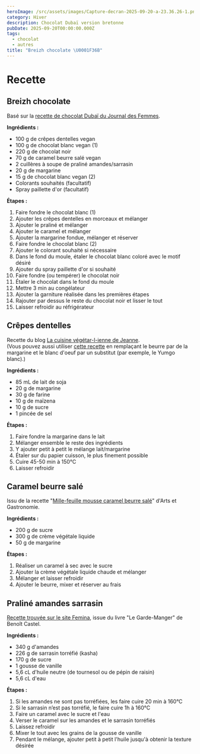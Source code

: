```yaml
---
heroImage: /src/assets/images/Capture-decran-2025-09-20-a-23.36.26-1.png
category: Hiver
description: Chocolat Dubaï version bretonne
pubDate: 2025-09-20T00:00:00.000Z
tags:
  - chocolat
  - autres
title: "Breizh chocolate \U0001F36B"
---
```


# Recette

## Breizh chocolate

Basé sur la [recette de chocolat Dubaï du Journal des Femmes](https://cuisine.journaldesfemmes.fr/recette/3217394-tablette-de-chocolat-de-dubai).

**Ingrédients :**

- 100 g de crêpes dentelles vegan
- 100 g de chocolat blanc vegan (1)
- 220 g de chocolat noir
- 70 g de caramel beurre salé vegan
- 2 cuillères à soupe de praliné amandes/sarrasin
- 20 g de margarine
- 15 g de chocolat blanc vegan (2)
- Colorants souhaités (facultatif)
- Spray paillette d'or (facultatif)

**Étapes :**

1. Faire fondre le chocolat blanc (1)
2. Ajouter les crêpes dentelles en morceaux et mélanger
3. Ajouter le praliné et mélanger
4. Ajouter le caramel et mélanger
5. Ajouter la margarine fondue, mélanger et réserver
6. Faire fondre le chocolat blanc (2)
7. Ajouter le colorant souhaité si nécessaire
8. Dans le fond du moule, étaler le chocolat blanc coloré avec le motif désiré
9. Ajouter du spray paillette d'or si souhaité
10. Faire fondre (ou tempérer) le chocolat noir
11. Étaler le chocolat dans le fond du moule
12. Mettre 3 min au congélateur
13. Ajouter la garniture réalisée dans les premières étapes
14. Rajouter par dessus le reste du chocolat noir et lisser le tout
15. Laisser refroidir au réfrigérateur

## Crêpes dentelles

Recette du blog [La cuisine végétar-l-ienne de Jeanne](https://jeanne-cuisine.over-blog.com/2016/11/crepes-dentelles-gavottes-vegetaliennes.html).\
(Vous pouvez aussi utiliser [cette recette](https://www.mycake.fr/crepe-dentelle/) en remplaçant le beurre par de la margarine et le blanc d'oeuf par un substitut (par exemple, le Yumgo blanc).)

**Ingrédients :**

- 85 mL de lait de soja
- 20 g de margarine
- 30 g de farine
- 10 g de maïzena
- 10 g de sucre
- 1 pincée de sel

**Étapes :**

1. Faire fondre la margarine dans le lait
2. Mélanger ensemble le reste des ingrédients
3. Y ajouter petit à petit le mélange lait/margarine
4. Étaler sur du papier cuisson, le plus finement possible
5. Cuire 45-50 min à 150°C
6. Laisser refroidir

## Caramel beurre salé

Issu de la recette "[Mille-feuille mousse caramel beurre salé](https://www.arts-et-gastronomie.com/recette/mille-feuille-mousse-caramel-beurre-sale/)" d'Arts et Gastronomie.

**Ingrédients :**

- 200 g de sucre
- 300 g de crème végétale liquide
- 50 g de margarine

**Étapes :**

1. Réaliser un caramel à sec avec le sucre
2. Ajouter la crème végétale liquide chaude et mélanger
3. Mélanger et laisser refroidir
4. Ajouter le beurre, mixer et réserver au frais

## Praliné amandes sarrasin

[Recette trouvée sur le site Femina](https://www.femina.fr/recette/praline-au-sarrasin-et-aux-amandes), issue du livre "Le Garde-Manger" de Benoît Castel.

**Ingrédients :**

- 340 g d'amandes
- 226 g de sarrasin torréfié (kasha)
- 170 g de sucre
- 1 gousse de vanille
- 5,6 cL d'huile neutre (de tournesol ou de pépin de raisin)
- 5,6 cL d'eau

**Étapes :**

1. Si les amandes ne sont pas torréfiées, les faire cuire 20 min à 160°C
2. Si le sarrasin n’est pas torréfié, le faire cuire 1h à 160°C
3. Faire un caramel avec le sucre et l'eau
4. Verser le caramel sur les amandes et le sarrasin torréfiés
5. Laissez refroidir
6. Mixer le tout avec les grains de la gousse de vanille
7. Pendant le mélange, ajouter petit à petit l'huile jusqu'à obtenir la texture désirée
